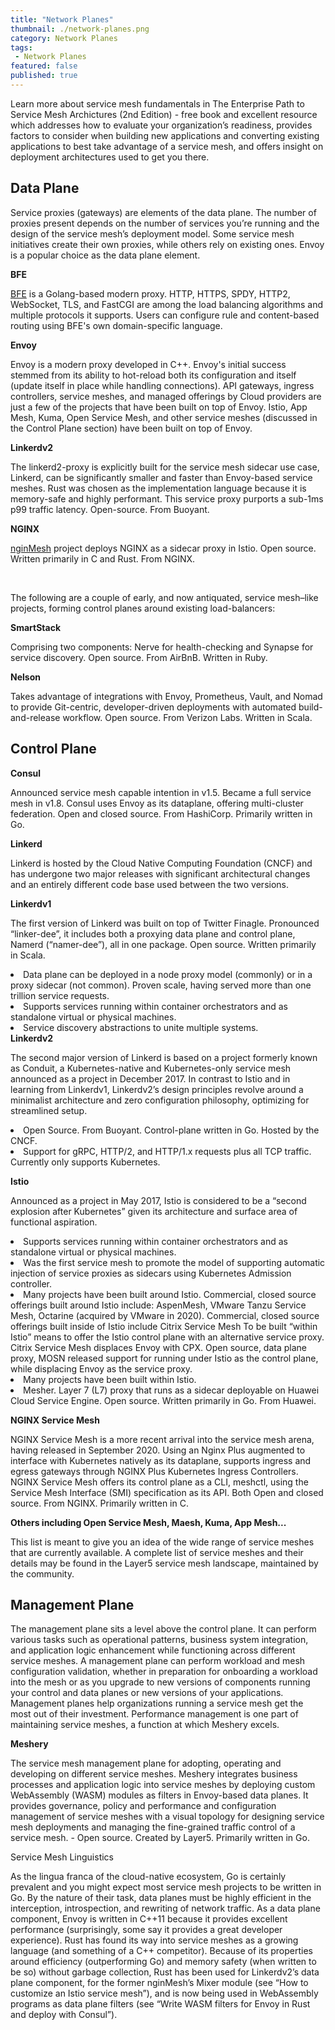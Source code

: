 ```yaml
---
title: "Network Planes"
thumbnail: ./network-planes.png
category: Network Planes
tags:
 - Network Planes
featured: false
published: true
---
```



<ResourcesWrapper>
  <div className="intro">
    <p>Learn more about service mesh fundamentals in
      <Link className="blog" to="/learn/books"> The Enterprise Path to Service Mesh Archictures (2nd Edition)</Link> -  free book and excellent resource which addresses how to evaluate your organization’s readiness, provides factors to consider when building new applications and converting existing applications to best take advantage of a service mesh, and offers insight on deployment architectures used to get you there.</p>
  </div>

<h2>Data Plane</h2>
<p>
Service proxies (gateways) are elements of the data plane. The number of proxies present depends on the number of services you’re running and the design of the service mesh’s deployment model. Some service mesh initiatives create their own proxies, while others rely on existing ones. Envoy is a popular choice as the data plane element.
</p>
<strong>BFE</strong>
   <p><a href="https://github.com/bfenetworks/bfe">BFE</a> is a Golang-based modern proxy. HTTP, HTTPS, SPDY, HTTP2, WebSocket, TLS, and FastCGI are among the load balancing algorithms and multiple protocols it supports. Users can configure rule and content-based routing using BFE's own domain-specific language.</p>
<strong>Envoy</strong>
<p>
Envoy is a modern proxy developed in C++. Envoy's initial success stemmed from its ability to hot-reload both its configuration and itself (update itself in place while handling connections). API gateways, ingress controllers, service meshes, and managed offerings by Cloud providers are just a few of the projects that have been built on top of Envoy. Istio, App Mesh, Kuma, Open Service Mesh, and other service meshes (discussed in the Control Plane section) have been built on top of Envoy.
</p>
<strong>Linkerdv2 </strong>
<p>
The linkerd2-proxy is explicitly built for the service mesh sidecar use case, Linkerd, can be significantly smaller and faster than Envoy-based service meshes. Rust was chosen as the implementation language because it is memory-safe and highly performant. This service proxy purports a sub-1ms p99 traffic latency. Open-source.  From Buoyant.
</p>
<strong>NGINX</strong>
   <p><a href="https://github.com/nginxinc/nginmesh">nginMesh</a> project deploys NGINX as a sidecar proxy in Istio. Open source. Written primarily in C and Rust. From NGINX. </p>

<br />
<p>The following are a couple of early, and now antiquated, service mesh–like projects, forming control planes around existing load-balancers:</p>

<strong>SmartStack</strong>
<p>Comprising two components: Nerve for health-checking and Synapse for service discovery. Open source. From AirBnB. Written in Ruby.</p>
<strong>Nelson</strong>
<p>Takes advantage of integrations with Envoy, Prometheus, Vault, and Nomad to provide Git-centric, developer-driven deployments with automated build-and-release workflow. Open source. From Verizon Labs. Written in Scala.
</p>

<h2>Control Plane</h2>
<strong>Consul </strong>
<p>Announced service mesh capable intention in v1.5. Became a full service mesh in v1.8. Consul uses Envoy as its dataplane, offering multi-cluster federation.
Open and closed source. From HashiCorp. Primarily written in Go.</p>
<strong>Linkerd</strong>
<p>Linkerd is hosted by the Cloud Native Computing Foundation (CNCF) and has undergone two major releases with significant architectural changes and an entirely different code base used between the two versions.
</p>
<strong>Linkerdv1</strong>
<p>The first version of Linkerd was built on top of Twitter Finagle. Pronounced “linker-dee”, it includes both a proxying data plane and control plane, Namerd (“namer-dee”), all in one package.
Open source. Written primarily in Scala.</p>
<li>Data plane can be deployed in a node proxy model (commonly)  or in a proxy sidecar (not common). Proven scale, having served more than one trillion service requests.</li>
<li>Supports services running within container orchestrators and as standalone virtual or physical machines.</li>
<li>Service discovery abstractions to unite multiple systems.</li>
<strong>Linkerdv2</strong>
<p>The second major version of Linkerd is based on a project formerly known as Conduit, a Kubernetes-native and Kubernetes-only service mesh announced as a project in December 2017. In contrast to Istio and in learning from Linkerdv1, Linkerdv2’s design principles revolve around a minimalist architecture and zero configuration philosophy, optimizing for streamlined setup.
</p>
<li>Open Source. From Buoyant. Control-plane written in Go. Hosted by the CNCF.</li>
<li>Support for gRPC, HTTP/2, and HTTP/1.x requests plus all TCP traffic. Currently only supports Kubernetes.</li>

<strong>Istio</strong>
<p>Announced as a project in May 2017, Istio is considered to be a “second explosion after Kubernetes” given its architecture and surface area of functional aspiration.
</p>
<li>Supports services running within container orchestrators and as standalone virtual or physical machines.
</li>
<li>Was the first service mesh to promote the model of supporting automatic injection of service proxies as sidecars using Kubernetes Admission controller.
</li>
<li>Many projects have been built around Istio. Commercial, closed source offerings built around Istio include: AspenMesh, VMware Tanzu Service Mesh, Octarine (acquired by VMware in 2020).
Commercial, closed source offerings built inside of Istio include Citrix Service Mesh To be built “within Istio” means to offer the Istio control plane with an alternative service proxy. Citrix Service Mesh displaces Envoy with CPX. 
Open source, data plane proxy, MOSN released support for running under Istio as the control plane, while displacing Envoy as the service proxy.
</li>
<li>Many projects have been built within Istio.
</li>
<li>Mesher. Layer 7 (L7) proxy that runs as a sidecar deployable on Huawei Cloud Service Engine. Open source. Written primarily in Go. From Huawei.
</li>

<strong>NGINX Service Mesh </strong>
<p>NGINX Service Mesh is a more recent arrival into the service mesh arena, having released in September 2020. Using an Nginx Plus augmented to interface with Kubernetes natively as its dataplane, supports ingress and egress gateways through NGINX Plus Kubernetes Ingress Controllers. NGINX Service Mesh offers its control plane as a CLI, meshctl, using the Service Mesh Interface (SMI) specification as its API. 
Both Open and closed source. From NGINX. Primarily written in C.</p>
<strong>Others including Open Service Mesh, Maesh, Kuma, App Mesh...</strong>
<p>
This list is meant to give you an idea of the wide range of service meshes that are currently available. A complete list of service meshes and their details may be found in the Layer5 <Link to="/landscape">service mesh landscape</Link>, maintained by the community.
</p>

<h2>Management Plane</h2>
<p>
The management plane sits a level above the control plane. It can perform various tasks such as operational patterns, business system integration, and application logic enhancement while functioning across different service meshes. A management plane can perform workload and mesh configuration validation, whether in preparation for onboarding a workload into the mesh or as you upgrade to new versions of components running your control and data planes or new versions of your applications. Management planes help organizations running a service mesh get the most out of their investment. Performance management is one part of maintaining service meshes, a function at which Meshery excels. 
 </p>
<strong>Meshery</strong>
<p>The service mesh management plane for adopting, operating and developing on different service meshes. Meshery integrates business processes and application logic into service meshes by deploying custom WebAssembly (WASM) modules as filters in Envoy-based data planes. It provides governance, policy and performance and configuration management of service meshes with a visual topology for designing service mesh deployments and managing the fine-grained traffic control of a service mesh. 
- Open source. Created by Layer5. Primarily written in Go.</p>

<div class="fact">
Service Mesh Linguistics
<p>As the lingua franca of the cloud-native ecosystem, Go is certainly prevalent and you might expect most service mesh projects to be written in Go. By the nature of their task, data planes must be highly efficient in the interception, introspection, and rewriting of network traffic. As a data plane component, Envoy is written in C++11 because it provides excellent performance (surprisingly, some say it provides a great developer experience). Rust has found its way into service meshes as a growing language (and something of a C++ competitor). Because of its properties around efficiency (outperforming Go) and memory safety (when written to be so) without garbage collection, Rust has been used for Linkerdv2’s data plane component, for the former nginMesh’s Mixer module (see “How to customize an Istio service mesh”), and is now being used in WebAssembly programs as data plane filters (see “Write WASM filters for Envoy in Rust and deploy with Consul”).</p>
</div>

</ResourcesWrapper>
